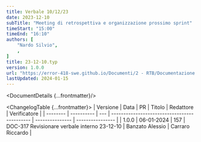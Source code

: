 ```yaml
---
title: Verbale 10/12/23
date: 2023-12-10
subTitle: "Meeting di retrospettiva e organizzazione prossimo sprint"
timeStart: "15:00"
timeEnd: "16:10"
authors: [
	"Nardo Silvio",
	,
]
title: 23-12-10.typ
version: 1.0.0
url: "https://error-418-swe.github.io/Documenti/2 - RTB/Documentazione interna/Verbali/23-12-10_v1.0.0.pdf"
lastUpdated: 2024-01-15
---
```



<DocumentDetails {...frontmatter}/>

<ChangelogTable {...frontmatter}>
| Versione | Data       | PR  | Titolo                                       | Redattore       | Verificatore     |
| -------- | ---------- | --- | -------------------------------------------- | --------------- | ---------------- |
| 1.0.0    | 06-01-2024 | 157 | DOC-317 Revisionare verbale interno 23-12-10 | Banzato Alessio | Carraro Riccardo |
</ChangelogTable>

